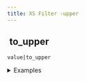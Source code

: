 ```yaml
---
title: XS Filter -upper
---
```


## <img src="../assets/docuBadge (11).png" alt="" data-size="line"> to\_upper <a href="#xsupper" id="xsupper"></a>

`value|to_upper`

<details>

<summary>Examples</summary>

```javascript
"hello world"|to_upper    // Returns "HELLO WORLD"
"test"|to_upper          // Returns "TEST"
```

</details>
